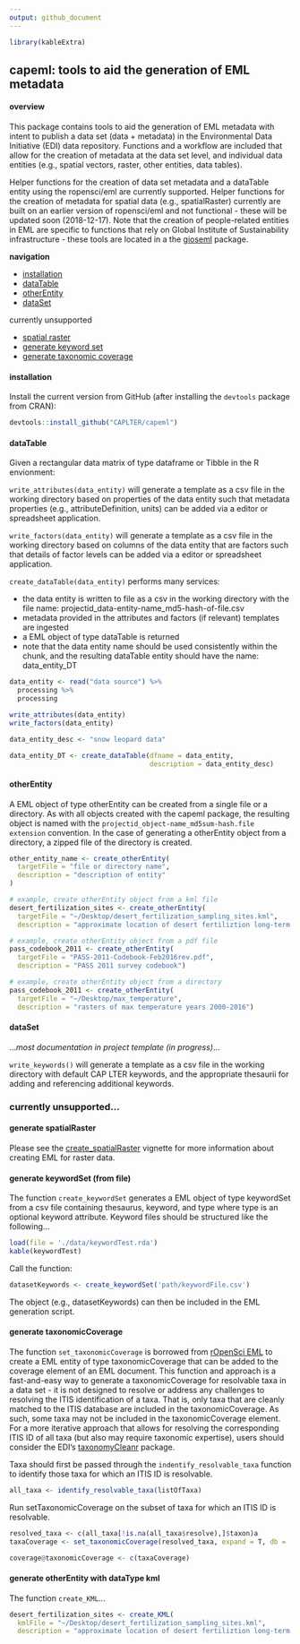 ```yaml
---
output: github_document
---
```


```r

library(kableExtra)
```

<!-- README.md is generated from README.Rmd. Please edit the latter. -->

## capeml: tools to aid the generation of EML metadata

#### overview

This package contains tools to aid the generation of EML metadata with intent to publish a data set (data + metadata) in the Environmental Data Initiative (EDI) data repository. Functions and a workflow are included that allow for the creation of metadata at the data set level, and individual data entities (e.g., spatial vectors, raster, other entities, data tables). 

Helper functions for the creation of data set metadata and a dataTable entity using the ropensci/eml are currently supported. Helper functions for the creation of metadata for spatial data (e.g., spatialRaster) currently are built on an earlier version of ropensci/eml and not functional - these will be updated soon (2018-12-17). Note that the creation of people-related entities in EML are specific to functions that rely on Global Institute of Sustainability infrastructure - these tools are located in a the [gioseml](https://github.com/CAPLTER/gioseml) package.

**navigation**

- [installation](https://github.com/CAPLTER/capeml#installation)
- [dataTable](https://github.com/CAPLTER/capeml#dataTable)
- [otherEntity](https://github.com/CAPLTER/capeml#otherEntity)
- [dataSet](https://github.com/CAPLTER/capeml#dataSet)

currently unsupported

- [spatial raster](https://github.com/CAPLTER/capeml#generate-spatialraster)
- [generate keyword set](https://github.com/CAPLTER/capeml#generate-keywordset-from-file)
- [generate taxonomic coverage](https://github.com/CAPLTER/capeml#generate-taxonomiccoverage)


#### installation

Install the current version from GitHub (after installing the `devtools` package from CRAN):

```r

devtools::install_github("CAPLTER/capeml")
```


#### dataTable

Given a rectangular data matrix of type dataframe or Tibble in the R envionment:

`write_attributes(data_entity)` will generate a template as a csv file in the working directory based on properties of the data entity such that metadata properties (e.g., attributeDefinition, units) can be added via a editor or spreadsheet application. 

`write_factors(data_entity)` will generate a template as a csv file in the working directory based on columns of the data entity that are factors such that details of factor levels can be added via a editor or spreadsheet application.

`create_dataTable(data_entity)` performs many services:

* the data entity is written to file as a csv in the working directory with the file name: projectid_data-entity-name_md5-hash-of-file.csv
* metadata provided in the attributes and factors (if relevant) templates are ingested
* a EML object of type dataTable is returned
* note that the data entity name should be used consistently within the chunk, and the resulting dataTable entity should have the name: data_entity_DT

```r

data_entity <- read("data source") %>% 
  processing %>% 
  processing

write_attributes(data_entity)
write_factors(data_entity)

data_entity_desc <- "snow leopard data"

data_entity_DT <- create_dataTable(dfname = data_entity,
                                   description = data_entity_desc)

```

#### otherEntity

A EML object of type otherEntity can be created from a single file or a directory. As with all objects created with the capeml package, the resulting object is named with the `projectid_object-name_md5sum-hash.file extension` convention. In the case of generating a otherEntity object from a directory, a zipped file of the directory is created.

```r

other_entity_name <- create_otherEntity(
  targetFile = "file or directory name",
  description = "description of entity"
)

# example, create otherEntity object from a kml file
desert_fertilization_sites <- create_otherEntity(
  targetFile = "~/Desktop/desert_fertilization_sampling_sites.kml",
  description = "approximate location of desert fertiliztion long-term study sites")

# example, create otherEntity object from a pdf file
pass_codebook_2011 <- create_otherEntity(
  targetFile = "PASS-2011-Codebook-Feb2016rev.pdf",
  description = "PASS 2011 survey codebook")

# example, create otherEntity object from a directory
pass_codebook_2011 <- create_otherEntity(
  targetFile = "~/Desktop/max_temperature",
  description = "rasters of max temperature years 2000-2016")

```


#### dataSet

...*most documentation in project template (in progress)*...

`write_keywords()` will generate a template as a csv file in the working directory with default CAP LTER keywords, and the appropriate thesaurii for adding and referencing additional keywords.


### currently unsupported...

#### generate spatialRaster

Please see the [create_spatialRaster](https://github.com/CAPLTER/capeml/blob/master/vignettes/create_spatialRaster.Rmd) vignette for more information about creating EML for raster data.


#### generate keywordSet (from file)

The function `create_keywordSet` generates a EML object of type keywordSet from a csv file containing thesaurus, keyword, and type where type is an optional keyword attribute. Keyword files should be structured like the following...

```r

load(file = './data/keywordTest.rda')
kable(keywordTest)
```

Call the function:

```r

datasetKeywords <- create_keywordSet('path/keywordFile.csv')
```

The object (e.g., datasetKeywords) can then be included in the EML generation script.

#### generate taxonomicCoverage

The function `set_taxonomicCoverage` is borrowed from [rOpenSci EML](https://github.com/ropensci/EML) to create a EML entity of type taxonomicCoverage that can be added to the coverage element of an EML document. This function and approach is a fast-and-easy way to generate a taxonomicCoverage for resolvable taxa in a data set - it is not designed to resolve or address any challenges to resolving the ITIS identification of a taxa. That is, only taxa that are cleanly matched to the ITIS database are included in the taxonomicCoverage. As such, some taxa may not be included in the taxonomicCoverage element. For a more iterative approach that allows for resolving the corresponding ITIS ID of all taxa (but also may require taxonomic expertise), users should consider the EDI's [taxonomyCleanr](https://github.com/EDIorg/taxonomyCleanr) package. 

Taxa should first be passed through the `indentify_resolvable_taxa` function to identify those taxa for which an ITIS ID is resolvable.

```r

all_taxa <- identify_resolvable_taxa(listOfTaxa)
```

Run setTaxonomicCoverage on the subset of taxa for which an ITIS ID is resolvable.

```r

resolved_taxa <- c(all_taxa[!is.na(all_taxa$resolve),]$taxon)a
taxaCoverage <- set_taxonomicCoverage(resolved_taxa, expand = T, db = 'itis')
```

```r

coverage@taxonomicCoverage <- c(taxaCoverage)
```


#### generate otherEntity with dataType kml

The function `create_KML`...

```r

desert_fertilization_sites <- create_KML(
  kmlFile = "~/Desktop/desert_fertilization_sampling_sites.kml",
  description = "approximate location of desert fertiliztion long-term study sites")
```
